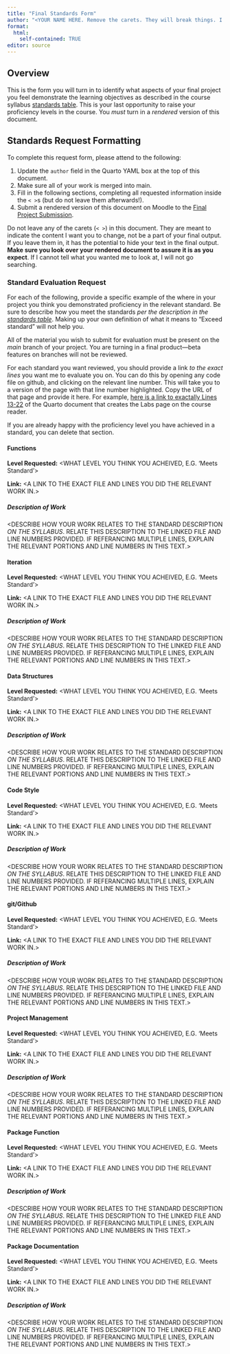 ```yaml
---
title: "Final Standards Form"
author: "<YOUR NAME HERE. Remove the carets. They will break things. I just include them so you know to replace this stuff.>"
format:
  html:
    self-contained: TRUE
editor: source
---
```


## Overview

This is the form you will turn in to identify what aspects of your final project you feel demonstrate the learning objectives as described in the course syllabus [standards table](https://adv-r-programming.github.io/Adv-R-Reader/syllabus/#standards). This is your last opportunity to raise your proficiency levels in the course. You *must* turn in a *rendered* version of this document. 

## Standards Request Formatting

To complete this request form, please attend to the following:

1. Update the `author` field in the Quarto YAML box at the top of this document. 
2. Make sure all of your work is merged into main.
3. Fill in the following sections, completing all requested information inside the `< >`s (but do not leave them afterwards!).
4. Submit a rendered version of this document on Moodle to the [Final Project Submission](https://moodle.smith.edu/mod/assign/view.php?id=1039310).

Do not leave any of the carets (`< >`) in this document. They are meant to indicate the content I want you to change, not be a part of your final output. If you leave them in, it has the potential to hide your text in the final output. **Make sure you look over your rendered document to assure it is as you expect**. If I cannot tell what you wanted me to look at, I will not go searching.

### Standard Evaluation Request

For each of the following, provide a specific example of the where in your project you think you demonstrated proficiency in the relevant standard. Be sure to describe how you meet the standards *per the description in the [standards table](https://adv-r-programming.github.io/Adv-R-Reader/syllabus/#standards)*. Making up your own definition of what it means to "Exceed standard" will not help you.

All of the material you wish to submit for evaluation must be present on the *main* branch of your project. You are turning in a final product---beta features on branches will not be reviewed.

For each standard you want reviewed, you should provide a link *to the exact lines* you want me to evaluate you on. You can do this by opening any code file on github, and clicking on the relevant line number. This will take you to a version of the page with that line number highlighted. Copy the URL of that page and provide it here. For example, [here is a link to exactally Lines 13-22](https://github.com/Adv-R-Programming/Adv-R-Reader/blob/main/content/labs/_index.en.md?plain=1#L13-L22) of the Quarto document that creates the Labs page on the course reader.

If you are already happy with the proficiency level you have achieved in a standard, you can delete that section. 

#### Functions

**Level Requested:** <WHAT LEVEL YOU THINK YOU ACHEIVED, E.G. 'Meets Standard'>

**Link:** <A LINK TO THE EXACT FILE AND LINES YOU DID THE RELEVANT WORK IN.>

##### Description of Work 

<DESCRIBE HOW YOUR WORK RELATES TO THE STANDARD DESCRIPTION *ON THE SYLLABUS*. RELATE THIS DESCRIPTION TO THE LINKED FILE AND LINE NUMBERS PROVIDED. IF REFERANCING MULTIPLE LINES, EXPLAIN THE RELEVANT PORTIONS AND LINE NUMBERS IN THIS TEXT.>

#### Iteration

**Level Requested:** <WHAT LEVEL YOU THINK YOU ACHEIVED, E.G. 'Meets Standard'>

**Link:** <A LINK TO THE EXACT FILE AND LINES YOU DID THE RELEVANT WORK IN.>

##### Description of Work 

<DESCRIBE HOW YOUR WORK RELATES TO THE STANDARD DESCRIPTION *ON THE SYLLABUS*. RELATE THIS DESCRIPTION TO THE LINKED FILE AND LINE NUMBERS PROVIDED. IF REFERANCING MULTIPLE LINES, EXPLAIN THE RELEVANT PORTIONS AND LINE NUMBERS IN THIS TEXT.>

#### Data Structures

**Level Requested:** <WHAT LEVEL YOU THINK YOU ACHEIVED, E.G. 'Meets Standard'>

**Link:** <A LINK TO THE EXACT FILE AND LINES YOU DID THE RELEVANT WORK IN.>

##### Description of Work 

<DESCRIBE HOW YOUR WORK RELATES TO THE STANDARD DESCRIPTION *ON THE SYLLABUS*. RELATE THIS DESCRIPTION TO THE LINKED FILE AND LINE NUMBERS PROVIDED. IF REFERANCING MULTIPLE LINES, EXPLAIN THE RELEVANT PORTIONS AND LINE NUMBERS IN THIS TEXT.>

#### Code Style

**Level Requested:** <WHAT LEVEL YOU THINK YOU ACHEIVED, E.G. 'Meets Standard'>

**Link:** <A LINK TO THE EXACT FILE AND LINES YOU DID THE RELEVANT WORK IN.>

##### Description of Work 

<DESCRIBE HOW YOUR WORK RELATES TO THE STANDARD DESCRIPTION *ON THE SYLLABUS*. RELATE THIS DESCRIPTION TO THE LINKED FILE AND LINE NUMBERS PROVIDED. IF REFERANCING MULTIPLE LINES, EXPLAIN THE RELEVANT PORTIONS AND LINE NUMBERS IN THIS TEXT.>

#### git/Github

**Level Requested:** <WHAT LEVEL YOU THINK YOU ACHEIVED, E.G. 'Meets Standard'>

**Link:** <A LINK TO THE EXACT FILE AND LINES YOU DID THE RELEVANT WORK IN.>

##### Description of Work 

<DESCRIBE HOW YOUR WORK RELATES TO THE STANDARD DESCRIPTION *ON THE SYLLABUS*. RELATE THIS DESCRIPTION TO THE LINKED FILE AND LINE NUMBERS PROVIDED. IF REFERANCING MULTIPLE LINES, EXPLAIN THE RELEVANT PORTIONS AND LINE NUMBERS IN THIS TEXT.>

#### Project Management

**Level Requested:** <WHAT LEVEL YOU THINK YOU ACHEIVED, E.G. 'Meets Standard'>

**Link:** <A LINK TO THE EXACT FILE AND LINES YOU DID THE RELEVANT WORK IN.>

##### Description of Work 

<DESCRIBE HOW YOUR WORK RELATES TO THE STANDARD DESCRIPTION *ON THE SYLLABUS*. RELATE THIS DESCRIPTION TO THE LINKED FILE AND LINE NUMBERS PROVIDED. IF REFERANCING MULTIPLE LINES, EXPLAIN THE RELEVANT PORTIONS AND LINE NUMBERS IN THIS TEXT.>

#### Package Function

**Level Requested:** <WHAT LEVEL YOU THINK YOU ACHEIVED, E.G. 'Meets Standard'>

**Link:** <A LINK TO THE EXACT FILE AND LINES YOU DID THE RELEVANT WORK IN.>

##### Description of Work 

<DESCRIBE HOW YOUR WORK RELATES TO THE STANDARD DESCRIPTION *ON THE SYLLABUS*. RELATE THIS DESCRIPTION TO THE LINKED FILE AND LINE NUMBERS PROVIDED. IF REFERANCING MULTIPLE LINES, EXPLAIN THE RELEVANT PORTIONS AND LINE NUMBERS IN THIS TEXT.>

#### Package Documentation

**Level Requested:** <WHAT LEVEL YOU THINK YOU ACHEIVED, E.G. 'Meets Standard'>

**Link:** <A LINK TO THE EXACT FILE AND LINES YOU DID THE RELEVANT WORK IN.>

##### Description of Work 

<DESCRIBE HOW YOUR WORK RELATES TO THE STANDARD DESCRIPTION *ON THE SYLLABUS*. RELATE THIS DESCRIPTION TO THE LINKED FILE AND LINE NUMBERS PROVIDED. IF REFERANCING MULTIPLE LINES, EXPLAIN THE RELEVANT PORTIONS AND LINE NUMBERS IN THIS TEXT.>
